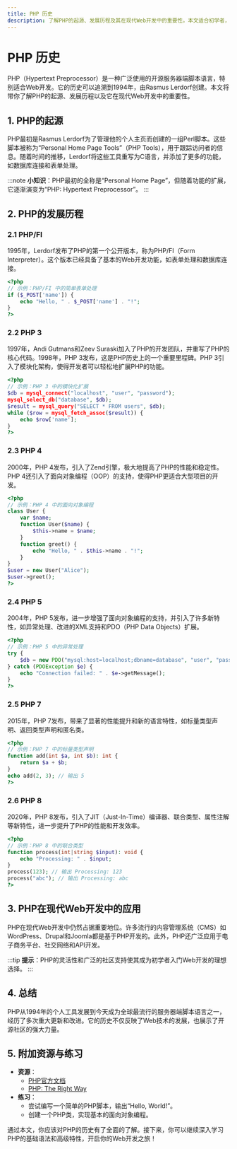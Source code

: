 ```yaml
---
title: PHP 历史
description: 了解PHP的起源、发展历程及其在现代Web开发中的重要性。本文适合初学者，全面介绍PHP的历史背景。
---
```


# PHP 历史

PHP（Hypertext Preprocessor）是一种广泛使用的开源服务器端脚本语言，特别适合Web开发。它的历史可以追溯到1994年，由Rasmus Lerdorf创建。本文将带你了解PHP的起源、发展历程以及它在现代Web开发中的重要性。

## 1. PHP的起源

PHP最初是Rasmus Lerdorf为了管理他的个人主页而创建的一组Perl脚本。这些脚本被称为“Personal Home Page Tools”（PHP Tools），用于跟踪访问者的信息。随着时间的推移，Lerdorf将这些工具重写为C语言，并添加了更多的功能，如数据库连接和表单处理。

:::note
**小知识**：PHP最初的全称是“Personal Home Page”，但随着功能的扩展，它逐渐演变为“PHP: Hypertext Preprocessor”。
:::

## 2. PHP的发展历程

### 2.1 PHP/FI

1995年，Lerdorf发布了PHP的第一个公开版本，称为PHP/FI（Form Interpreter）。这个版本已经具备了基本的Web开发功能，如表单处理和数据库连接。

```php
<?php
// 示例：PHP/FI 中的简单表单处理
if ($_POST['name']) {
    echo "Hello, " . $_POST['name'] . "!";
}
?>
```

### 2.2 PHP 3

1997年，Andi Gutmans和Zeev Suraski加入了PHP的开发团队，并重写了PHP的核心代码。1998年，PHP 3发布，这是PHP历史上的一个重要里程碑。PHP 3引入了模块化架构，使得开发者可以轻松地扩展PHP的功能。

```php
<?php
// 示例：PHP 3 中的模块化扩展
$db = mysql_connect("localhost", "user", "password");
mysql_select_db("database", $db);
$result = mysql_query("SELECT * FROM users", $db);
while ($row = mysql_fetch_assoc($result)) {
    echo $row['name'];
}
?>
```

### 2.3 PHP 4

2000年，PHP 4发布，引入了Zend引擎，极大地提高了PHP的性能和稳定性。PHP 4还引入了面向对象编程（OOP）的支持，使得PHP更适合大型项目的开发。

```php
<?php
// 示例：PHP 4 中的面向对象编程
class User {
    var $name;
    function User($name) {
        $this->name = $name;
    }
    function greet() {
        echo "Hello, " . $this->name . "!";
    }
}
$user = new User("Alice");
$user->greet();
?>
```

### 2.4 PHP 5

2004年，PHP 5发布，进一步增强了面向对象编程的支持，并引入了许多新特性，如异常处理、改进的XML支持和PDO（PHP Data Objects）扩展。

```php
<?php
// 示例：PHP 5 中的异常处理
try {
    $db = new PDO("mysql:host=localhost;dbname=database", "user", "password");
} catch (PDOException $e) {
    echo "Connection failed: " . $e->getMessage();
}
?>
```

### 2.5 PHP 7

2015年，PHP 7发布，带来了显著的性能提升和新的语言特性，如标量类型声明、返回类型声明和匿名类。

```php
<?php
// 示例：PHP 7 中的标量类型声明
function add(int $a, int $b): int {
    return $a + $b;
}
echo add(2, 3); // 输出 5
?>
```

### 2.6 PHP 8

2020年，PHP 8发布，引入了JIT（Just-In-Time）编译器、联合类型、属性注解等新特性，进一步提升了PHP的性能和开发效率。

```php
<?php
// 示例：PHP 8 中的联合类型
function process(int|string $input): void {
    echo "Processing: " . $input;
}
process(123); // 输出 Processing: 123
process("abc"); // 输出 Processing: abc
?>
```

## 3. PHP在现代Web开发中的应用

PHP在现代Web开发中仍然占据重要地位。许多流行的内容管理系统（CMS）如WordPress、Drupal和Joomla都是基于PHP开发的。此外，PHP还广泛应用于电子商务平台、社交网络和API开发。

:::tip
**提示**：PHP的灵活性和广泛的社区支持使其成为初学者入门Web开发的理想选择。
:::

## 4. 总结

PHP从1994年的个人工具发展到今天成为全球最流行的服务器端脚本语言之一，经历了多次重大更新和改进。它的历史不仅反映了Web技术的发展，也展示了开源社区的强大力量。

## 5. 附加资源与练习

- **资源**：
  - [PHP官方文档](https://www.php.net/docs.php)
  - [PHP: The Right Way](https://phptherightway.com/)
- **练习**：
  - 尝试编写一个简单的PHP脚本，输出“Hello, World!”。
  - 创建一个PHP类，实现基本的面向对象编程。

通过本文，你应该对PHP的历史有了全面的了解。接下来，你可以继续深入学习PHP的基础语法和高级特性，开启你的Web开发之旅！